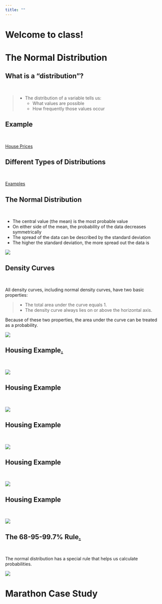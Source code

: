 ```yaml
---
title: ""
---
```


# Welcome to class! {data-background=#e8c35d}

# The Normal Distribution {data-background=#e8c35d}

## What is a "distribution"?

<br>

> - The distribution of a variable tells us:
>    - What values are possible
>    - How frequently those values occur
   
## Example

<br>

[House Prices](https://www.google.com/search?q=house+prices+distribution&rlz=1C1GCEJ_enUS882US882&sxsrf=ALeKk03tXT3KdKDrHQSnMdHURLxSwFykTA:1602547328772&source=lnms&tbm=isch&sa=X&ved=2ahUKEwjTpJGCorDsAhWOrp4KHa31BYoQ_AUoAnoECBUQBA&biw=1920&bih=937)

## Different Types of Distributions

<br>

[Examples](https://www.google.com/imgres?imgurl=https%3A%2F%2Fimage3.slideserve.com%2F6689375%2Fcontinuous-probability-distributions-n.jpg&imgrefurl=https%3A%2F%2Fwww.slideserve.com%2Fbrenna-hardin%2Fcontinuous-probability-distributions&tbnid=nRSEOY-mLcm6QM&vet=12ahUKEwi6uOq7wsvuAhVFYM0KHW7yAsIQMygWegUIARD5AQ..i&docid=kMx4q3yatMohNM&w=720&h=540&q=probability%20distributions&ved=2ahUKEwi6uOq7wsvuAhVFYM0KHW7yAsIQMygWegUIARD5AQ)

## The Normal Distribution

<br>

- The central value (the mean) is the most probable value
- On either side of the mean, the probability of the data decreases symmetrically
- The spread of the data can be described by the standard deviation
- The higher the standard deviation, the more spread out the data is

![](images/normal_dist_small.png)

## Density Curves

<br>

All density curves, including normal density curves, have two basic properties:

>- The total area under the curve equals 1.
>- The density curve always lies on or above the horizontal axis.

Because of these two properties, the area under the curve can be treated as a probability.

![](images/dens_curve.jpg)

## Housing Example[.](http://unconditional.co.nz/blog/2009/04/)

<br>

![](images/housing_dist.jpg)

## Housing Example

<br>

![](images/housing_dist2.jpg)

## Housing Example

<br>

![](images/housing_dist3.jpg)

## Housing Example

<br>

![](images/housing_dist4.jpg)

## Housing Example

<br>

![](images/housing_dist5.jpg)


## The 68-95-99.7% Rule[.](https://www.ck12.org/statistics/properties-of-a-normal-distribution/lesson/probability-density-function-pst/)

<br>

The normal distribution has a special rule that helps us calculate probabilities.

![](images/6895997_rule.png)

# Marathon Case Study {data-background=#e8c35d}

<!--------------

## Marathon Data

## Types of Charts

## Any questions about the upcoming case study?

# Visualizating variables on maps {data-background=#6897bb}

## Using geographic region chloropleths

![](images/other/NYT_corona_per_map.png)

## Using dots

![](images/other/NYT_corona_cases_map.png)


## Making maps in Tableau

> - [Get Started Mapping with Tableau](https://help.tableau.com/current/pro/desktop/en-us/buildexamples_maps.htm)
> - Multiple data sets in one Tableau file
> - Joining data sets in a Tableau file


# Case Study {data-background=#6897bb}

## Data interrogation time

Can you find an interesting spatial relationship (lat, long, state, elevation) to race times?

------------->

